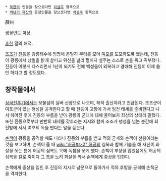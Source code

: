  * [[북한]]의 인물을 찾으셨다면 [[리설주]] 항목으로
 * [[백년의 유산]]의 등장인물을 찾으셨다면 [[백설주]] 항목으로

薛州

생몰년도 미상

[[후한]] 말의 해적.

[[조조]]가 [[진등]]을 광릉태수에 임명해 은밀히 무리를 모아 [[여포]]를 도모하도록 했는데, 진등이 광릉에서 상벌을 밝게 살피고 위신을 널리 펼치자 설주는 스스로 손을 묶고 귀부했다. 진등이 이렇게 다스리면서 1년이 되기도 전에 백성들이 외복하고 경애해 진등이 이제 쓸만 하다고 할 정도였다.

== 창작물에서 ==
[[삼국전투기]]에서는 보물섬의 실버 선장으로 나오며, 해적 출신이라고 언급된다. 조조군이 여포군이 있는 팽성을 공격한다고 할 때 진등이 고향에 가서 임전 태세를 준비한다고 나서 헤어진 후에 진등의 부름을 받아 광릉의 군대에 대해 물어보자 최상의 상태라 말했다. 또한 진등으로부터 만반의 태세를 갖추라는 지시와 함께 조조가 팽성을 넘는 순간에 최전방에 서서 여포의 목을 딴다는 말을 듣는다.

[[손책]]이 광릉을 공격할 때도 나타나 진등의 부름을 받고 적의 군세와 손책이 선봉이라는 것을 보고하며, 손책이 올 때 [[wiki:"허공#s-2" 허공]]의 심복과 함께 기습을 해 자신이 화살을 쏘는 틈에 허공의 심복도 목에 독침을 쏘게 했다. 손책이 부상을 입었음에도 허공의 심복을 칼로 죽이자 그 틈을 노려 화살을 쏴서 손책에게 중상을 입힌다.

손책에게 중상을 입힌 후 진등의 지시로 남문으로 돌아가서 적의 후방을 공격해 손책군을 격파한다.
